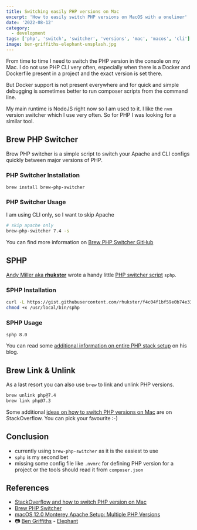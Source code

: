 ```yaml
---
title: Switching easily PHP versions on Mac
excerpt: 'How to easily switch PHP versions on MacOS with a oneliner'
date: '2022-08-12'
category:
  - development
tags: ['php', 'switch', 'switcher', 'versions', 'mac', 'macos', 'cli']
image: ben-griffiths-elephant-unsplash.jpg
---
```


From time to time I need to switch the PHP version in the console on my Mac. I do not use PHP CLI very often, especially
when there is a Docker and Dockerfile present in a project and the exact version is set there.

But Docker support is not present everywhere and for quick and simple debugging is sometimes better to run
composer scripts from the command line.

My main runtime is NodeJS right now so I am used to it. I like the `nvm` version switcher which I use very often.
So for PHP I was looking for a similar tool.

## Brew PHP Switcher

Brew PHP switcher is a simple script to switch your Apache and CLI configs quickly between major versions of PHP.

### PHP Switcher Installation

`brew install brew-php-switcher`

### PHP Switcher Usage

I am using CLI only, so I want to skip Apache

```sh
# skip apache only
brew-php-switcher 7.4 -s
```

You can find more information on [Brew PHP Switcher GitHub](brew-php-switcher)

## SPHP

[Andy Miller aka **rhukster**](https://github.com/rhukster) wrote a handy little [PHP switcher script](https://gist.github.com/rhukster/f4c04f1bf59e0b74e335ee5d186a98e2) `sphp`.

### SPHP Installation

```sh
curl -L https://gist.githubusercontent.com/rhukster/f4c04f1bf59e0b74e335ee5d186a98e2/raw/adc8c149876bff14a33e3ac351588fdbe8172c07/sphp.sh > /usr/local/bin/sphp
chmod +x /usr/local/bin/sphp
```

### SPHP Usage

`sphp 8.0`

You can read some [additional information on entire PHP stack setup](sphp) on his blog.

## Brew Link & Unlink

As a last resort you can also use `brew` to link and unlink PHP versions.

```sh
brew unlink php@7.4
brew link php@7.3
```

Some additional [ideas on how to switch PHP versions on Mac](stackoverflow-php-switch) are on StackOverflow. You can pick your favourite :-)

## Conclusion

- currently using `brew-php-switcher` as it is the easiest to use
- `sphp` is my second bet
- missing some config file like `.nvmrc` for defining PHP version for a project or the tools should read it from `composer.json`

## References

- [StackOverflow and how to switch PHP version on Mac][stackoverflow-php-switch]
- [Brew PHP Switcher][brew-php-switcher]
- [macOS 12.0 Monterey Apache Setup: Multiple PHP Versions][sphp]
- 📷 [Ben Griffiths](https://unsplash.com/@ben_griffiths) - [Elephant](https://unsplash.com/photos/4wxWBy8Jo1I)

[stackoverflow-php-switch]: https://stackoverflow.com/questions/34909101/how-can-i-easily-switch-between-php-versions-on-mac-osx
[brew-php-switcher]: https://github.com/philcook/brew-php-switcher
[sphp]: https://getgrav.org/blog/macos-monterey-apache-multiple-php-versions
